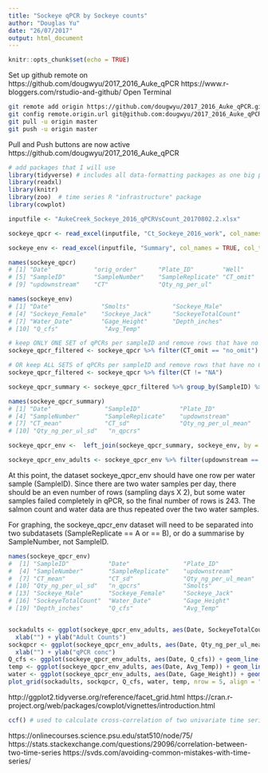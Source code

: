 ```yaml
---
title: "Sockeye qPCR by Sockeye counts"
author: "Douglas Yu"
date: "26/07/2017"
output: html_document
---
```


```r
knitr::opts_chunk$set(echo = TRUE)
```

Set up github remote on https://github.com/dougwyu/2017_2016_Auke_qPCR
https://www.r-bloggers.com/rstudio-and-github/
Open Terminal
```bash
git remote add origin https://github.com/dougwyu/2017_2016_Auke_qPCR.git
git config remote.origin.url git@github.com:dougwyu/2017_2016_Auke_qPCR.git
git pull -u origin master
git push -u origin master
```
Pull and Push buttons are now active
https://github.com/dougwyu/2017_2016_Auke_qPCR

```r
# add packages that I will use
library(tidyverse) # includes all data-formatting packages as one big package (e.g. ggplot2, tibble, tidyr, readr, purrr, dplyr) # use dplyr::filter, dplyr::lag
library(readxl)
library(knitr)
library(zoo)  # time series R "infrastructure" package
library(cowplot)
```

```r
inputfile <- "AukeCreek_Sockeye_2016_qPCRVsCount_20170802.2.xlsx"

sockeye_qpcr <- read_excel(inputfile, "Ct_Sockeye_2016_work", col_names = TRUE, col_types = c("date","numeric","text","text","text","numeric","text","text","text","numeric","numeric","skip","skip","skip","skip","skip","skip","skip","skip","skip","skip","skip","skip","skip","skip"), na = "NA")

sockeye_env <- read_excel(inputfile, "Summary", col_names = TRUE, col_types = c("skip","skip","skip","skip","skip","date","numeric","numeric","numeric","numeric","numeric","date","numeric","numeric","numeric","numeric"), na = "NA", n_max = 170)  # check number of rows to be input.  
```


```r
names(sockeye_qpcr)
# [1] "Date"            "orig_order"      "Plate_ID"        "Well"           
# [5] "SampleID"        "SampleNumber"    "SampleReplicate" "CT_omit"        
# [9] "updownstream"    "CT"              "Qty_ng_per_ul"  

names(sockeye_env)
# [1] "Date"              "Smolts"            "Sockeye_Male"     
# [4] "Sockeye_Female"    "Sockeye_Jack"      "SockeyeTotalCount"
# [7] "Water_Date"        "Gage_Height"       "Depth_inches"     
# [10] "Q_cfs"             "Avg_Temp"

```


```r
# keep ONLY ONE SET of qPCRs per sampleID and remove rows that have no CT value
sockeye_qpcr_filtered <- sockeye_qpcr %>% filter(CT_omit == "no_omit") %>% filter(CT != "NA")

# OR keep ALL SETS of qPCRs per sampleID and remove rows that have no CT value
sockeye_qpcr_filtered <- sockeye_qpcr %>% filter(CT != "NA")

sockeye_qpcr_summary <- sockeye_qpcr_filtered %>% group_by(SampleID) %>% summarise(Date = first(Date), Plate_ID = first(Plate_ID), SampleNumber = first(SampleNumber), SampleReplicate = first(SampleReplicate), updownstream = first(updownstream), CT_mean = mean(CT, na.rm=TRUE), CT_sd = sd(CT, na.rm=TRUE), Qty_ng_per_ul_mean = mean(Qty_ng_per_ul, na.rm=TRUE), Qty_ng_per_ul_sd = sd(Qty_ng_per_ul, na.rm=TRUE), n_qpcrs = n()) %>% arrange(Date)

names(sockeye_qpcr_summary)
# [1] "Date"               "SampleID"           "Plate_ID"          
# [4] "SampleNumber"       "SampleReplicate"    "updownstream"      
# [7] "CT_mean"            "CT_sd"              "Qty_ng_per_ul_mean"
# [10] "Qty_ng_per_ul_sd"   "n_qpcrs"   

sockeye_qpcr_env <-  left_join(sockeye_qpcr_summary, sockeye_env, by = "Date")

sockeye_qpcr_env_adults <- sockeye_qpcr_env %>% filter(updownstream == "upstream")
```

At this point, the dataset sockeye_qpcr_env should have one row per water sample (SampleID). Since there are two water samples per day, there should be an even number of rows (sampling days X 2), but some water samples failed completely in qPCR, so the final number of rows is 243.  The salmon count and water data are thus repeated over the two water samples.  

For graphing, the sockeye_qpcr_env dataset will need to be separated into two subdatasets (SampleReplicate == A or == B), or do a summarise by SampleNumber, not SampleID.  

```r
names(sockeye_qpcr_env)
#  [1] "SampleID"           "Date"               "Plate_ID"          
#  [4] "SampleNumber"       "SampleReplicate"    "updownstream"      
#  [7] "CT_mean"            "CT_sd"              "Qty_ng_per_ul_mean"
# [10] "Qty_ng_per_ul_sd"   "n_qpcrs"            "Smolts"            
# [13] "Sockeye_Male"       "Sockeye_Female"     "Sockeye_Jack"      
# [16] "SockeyeTotalCount"  "Water_Date"         "Gage_Height"       
# [19] "Depth_inches"       "Q_cfs"              "Avg_Temp"  


sockadults <- ggplot(sockeye_qpcr_env_adults, aes(Date, SockeyeTotalCount)) + geom_line() +
  xlab("") + ylab("Adult Counts")
sockqpcr <- ggplot(sockeye_qpcr_env_adults, aes(Date, Qty_ng_per_ul_mean)) + geom_line() +
  xlab("") + ylab("qPCR conc")
Q_cfs <- ggplot(sockeye_qpcr_env_adults, aes(Date, Q_cfs)) + geom_line() + xlab("") + ylab("Q_cfs")
temp <- ggplot(sockeye_qpcr_env_adults, aes(Date, Avg_Temp)) + geom_line() + xlab("") + ylab("Avg Temp")
water <- ggplot(sockeye_qpcr_env_adults, aes(Date, Gage_Height)) + geom_line() + xlab("") + ylab("Gage Height")
plot_grid(sockadults, sockqpcr, Q_cfs, water, temp, nrow = 5, align = "v")
```

http://ggplot2.tidyverse.org/reference/facet_grid.html
https://cran.r-project.org/web/packages/cowplot/vignettes/introduction.html

```r
ccf() # used to calculate cross-correlation of two univariate time series
```

https://onlinecourses.science.psu.edu/stat510/node/75/
https://stats.stackexchange.com/questions/29096/correlation-between-two-time-series
https://svds.com/avoiding-common-mistakes-with-time-series/

